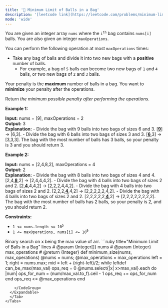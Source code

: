 ```yaml
---
title: '🧀 Minimum Limit of Balls in a Bag'
description: '[leetcode link](https://leetcode.com/problems/minimum-limit-of-balls-in-a-bag/description/)'
mode: 'wide'
---
```

<Tabs>
  <Tab title="Question" icon="circle-question" iconType="regular">
    <Card>
      <p>You are given an integer array <code>nums</code> where the <code>i<sup>th</sup></code> bag contains <code>nums[i]</code> balls. You are also given an integer <code>maxOperations</code>.</p>  <p>You can perform the following operation at most <code>maxOperations</code> times:</p>  <ul>  <li>Take any bag of balls and divide it into two new bags with a <strong>positive </strong>number of balls.   <ul>   <li>For example, a bag of <code>5</code> balls can become two new bags of <code>1</code> and <code>4</code> balls, or two new bags of <code>2</code> and <code>3</code> balls.</li>  </ul>  </li> </ul>  <p>Your penalty is the <strong>maximum</strong> number of balls in a bag. You want to <strong>minimize</strong> your penalty after the operations.</p>  <p>Return <em>the minimum possible penalty after performing the operations</em>.</p>   <p><strong class="example">Example 1:</strong></p>   <strong>Input:</strong> nums = [9], maxOperations = 2 <br/> <strong>Output:</strong> 3 <br/> <strong>Explanation:</strong>  - Divide the bag with 9 balls into two bags of sizes 6 and 3. [<strong><u>9</u></strong>] -&gt; [6,3]. - Divide the bag with 6 balls into two bags of sizes 3 and 3. [<strong><u>6</u></strong>,3] -&gt; [3,3,3]. The bag with the most number of balls has 3 balls, so your penalty is 3 and you should return 3.   <p><strong class="example">Example 2:</strong></p>   <strong>Input:</strong> nums = [2,4,8,2], maxOperations = 4 <br/> <strong>Output:</strong> 2 <br/> <strong>Explanation:</strong> - Divide the bag with 8 balls into two bags of sizes 4 and 4. [2,4,<strong><u>8</u></strong>,2] -&gt; [2,4,4,4,2]. - Divide the bag with 4 balls into two bags of sizes 2 and 2. [2,<strong><u>4</u></strong>,4,4,2] -&gt; [2,2,2,4,4,2]. - Divide the bag with 4 balls into two bags of sizes 2 and 2. [2,2,2,<strong><u>4</u></strong>,4,2] -&gt; [2,2,2,2,2,4,2]. - Divide the bag with 4 balls into two bags of sizes 2 and 2. [2,2,2,2,2,<strong><u>4</u></strong>,2] -&gt; [2,2,2,2,2,2,2,2]. The bag with the most number of balls has 2 balls, so your penalty is 2, and you should return 2.    <p><strong>Constraints:</strong></p>  <ul>  <li><code>1 &lt;= nums.length &lt;= 10<sup>5</sup></code></li>  <li><code>1 &lt;= maxOperations, nums[i] &lt;= 10<sup>9</sup></code></li> </ul> 
    </Card>
  </Tab>
  <Tab title="Solution" icon="lightbulb" iconType="regular" >
    <Card>
      Binary search on x being the max value of arr. 
    </Card>
  <Expandable title="code">
    <CodeGroup dropdown>
```ruby title="Minimum Limit of Balls in a Bag" lines
# @param {Integer[]} nums
# @param {Integer} max_operations
# @return {Integer}
def minimum_size(nums, max_operations)
  @nums = nums; @max_operations = max_operations
  left = 1; right = nums.max;
  mid = left + (right-left)/2;
  while left<right
    mid = (right+left)/2
    if can_be_max(mid)
      right = mid
    else
      left = mid+1
    end
  end
  left
end

def can_be_max(max_val)
  ops_req = 0
  @nums.select{|x| x>max_val}.each do |num|
    ops_for_num = (num/max_val.to_f).ceil - 1
    ops_req += ops_for_num
  end
  ops_req <= @max_operations
end
```
    </CodeGroup>
  </Expandable>
  </Tab>
</Tabs>
